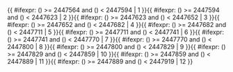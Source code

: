 <includeonly>{{ #ifexpr: ({{{1}}}) >= 2447564 and ({{{1}}}) < 2447594 | 1 }}{{ #ifexpr: ({{{1}}}) >= 2447594 and ({{{1}}}) < 2447623 | 2 }}{{ #ifexpr: ({{{1}}}) >= 2447623 and ({{{1}}}) < 2447652 | 3 }}{{ #ifexpr: ({{{1}}}) >= 2447652 and ({{{1}}}) < 2447682 | 4 }}{{ #ifexpr: ({{{1}}}) >= 2447682 and ({{{1}}}) < 2447711 | 5 }}{{ #ifexpr: ({{{1}}}) >= 2447711 and ({{{1}}}) < 2447741 | 6 }}{{ #ifexpr: ({{{1}}}) >= 2447741 and ({{{1}}}) < 2447770 | 7 }}{{ #ifexpr: ({{{1}}}) >= 2447770 and ({{{1}}}) < 2447800 | 8 }}{{ #ifexpr: ({{{1}}}) >= 2447800 and ({{{1}}}) < 2447829 | 9 }}{{ #ifexpr: ({{{1}}}) >= 2447829 and ({{{1}}}) < 2447859 | 10 }}{{ #ifexpr: ({{{1}}}) >= 2447859 and ({{{1}}}) < 2447889 | 11 }}{{ #ifexpr: ({{{1}}}) >= 2447889 and ({{{1}}}) < 2447919 | 12 }}</includeonly><noinclude>{{Chinese calendar/doc}}

[[Category:使用了分析程序的模板|{{PAGENAME}}]]

</noinclude>